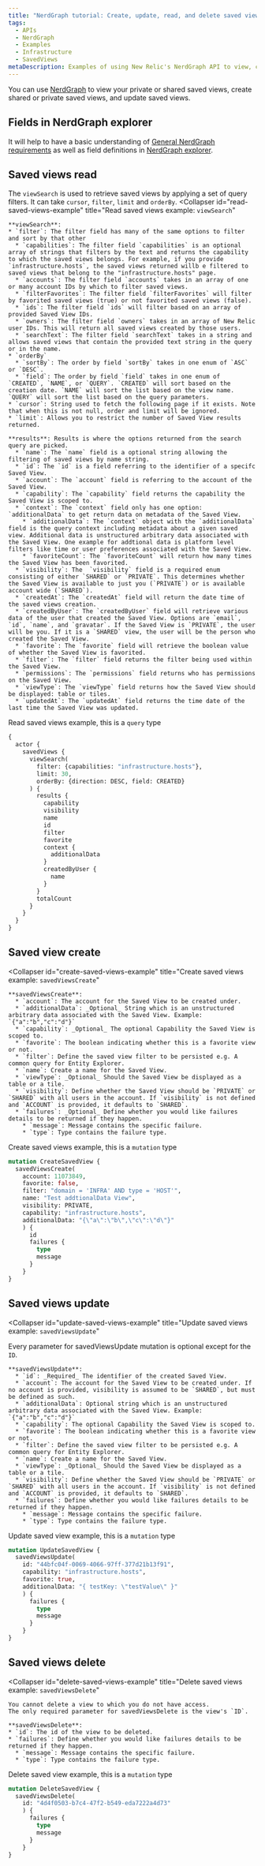 ```yaml
---
title: "NerdGraph tutorial: Create, update, read, and delete saved views"
tags:
  - APIs
  - NerdGraph
  - Examples
  - Infrastructure
  - SavedViews
metaDescription: Examples of using New Relic's NerdGraph API to view, create, and rename saved views.
---
```


You can use [NerdGraph](/docs/apis/nerdgraph/get-started/introduction-new-relic-nerdgraph) to view your private or shared saved views, create shared or private saved views, and update saved views. 


## Fields in NerdGraph explorer

It will help to have a basic understanding of [General NerdGraph requirements](/docs/apis/nerdgraph/get-started/introduction-new-relic-nerdgraph/#authentication) as well as field definitions in [NerdGraph explorer](/docs/apis/nerdgraph/get-started/introduction-new-relic-nerdgraph/#explorer).

## Saved views read

The `viewSearch` is used to retrieve saved views by applying a set of query filters. It can take `cursor`, `filter`, `limit` and `orderBy`.
<CollapserGroup>
  <Collapser
    id="read-saved-views-example"
    title="Read saved views example: `viewSearch`"
  >

    **viewSearch**:
    * `filter`: The filter field has many of the same options to filter and sort by that other 
      * `capabilities`: The filter field `capabilities` is an optional array of strings that filters by the text and returns the capability to which the saved views belongs. For example, if you provide `infrastructure.hosts`, the saved views returned willb e filtered to saved views that belong to the "infrastructure.hosts" page. 
      * `accounts`: The filter field `accounts` takes in an array of one or many account IDs by which to filter saved views.
      * `filterFavorites`: The filter field `filterFavorites` will filter by favorited saved views (true) or not favorited saved views (false).
      * `ids`: The filter field `ids` will filter based on an array of provided Saved View IDs.
      * `owners`: The filter field `owners` takes in an array of New Relic user IDs. This will return all saved views created by those users.
      * `searchText`: The filter field `searchText` takes in a string and allows saved views that contain the provided text string in the query or in the name.
    * `orderBy`
      * `sortBy`: The order by field `sortBy` takes in one enum of `ASC` or `DESC`.
      * `field`: The order by field `field` takes in one enum of `CREATED`, `NAME`, or `QUERY`. `CREATED` will sort based on the creation date. `NAME` will sort the list based on the view name. `QUERY` will sort the list based on the query parameters.
    * `cursor`: String used to fetch the following page if it exists. Note that when this is not null, order and limit will be ignored.
    * `limit`: Allows you to restrict the number of Saved View results returned.

    **results**: Results is where the options returned from the search query are picked.
      * `name`: The `name` field is a optional string allowing the filtering of saved views by name string. 
      * `id`: The `id` is a field referring to the identifier of a specifc Saved View.
      * `account`: The `account` field is referring to the account of the Saved View.
      * `capability`: The `capability` field returns the capability the Saved View is scoped to.
      * `context`: The `context` field only has one option: `additionalData` to get return data on metadata of the Saved View.
        * `additionalData`: The `context` object with the `additionalData` field is the query context including metadata about a given saved view. Additional data is unstructured arbitrary data associated with the Saved View. One example for addtional data is platform level filters like time or user preferences associated with the Saved View.
        * `favoriteCount`: The `favoriteCount` will return how many times the Saved View has been favorited.
      * `visibility`: The  `visibility` field is a required enum consisting of either `SHARED` or `PRIVATE`. This determines whether the Saved View is available to just you (`PRIVATE`) or is available account wide (`SHARED`).
      * `createdAt`: The `createdAt` field will return the date time of the saved views creation.
      * `createdByUser`: The `createdByUser` field will retrieve various data of the user that created the Saved View. Options are `email`, `id`, `name`, and `gravatar`. If the Saved View is `PRIVATE`, the user will be you. If it is a `SHARED` view, the user will be the person who created the Saved View.
      * `favorite`: The `favorite` field will retrieve the boolean value of whether the Saved View is favorited.
      * `filter`: The `filter` field returns the filter being used within the Saved View.
      * `permissions`: The `permissions` field returns who has permissions on the Saved View.
      * `viewType`: The `viewType` field returns how the Saved View should be displayed: table or tiles.
      * `updatedAt`: The `updatedAt` field returns the time date of the last time the Saved View was updated.

  </Collapser>

Read saved views example, this is a `query` type

```graphql
{
  actor {
    savedViews {
      viewSearch(
        filter: {capabilities: "infrastructure.hosts"}, 
        limit: 30, 
        orderBy: {direction: DESC, field: CREATED}
      ) {
        results {
          capability
          visibility
          name
          id
          filter
          favorite
          context {
            additionalData
          }
          createdByUser {
            name
          }
        }
        totalCount
      }
    }
  }
}
```

## Saved view create

  <Collapser
    id="create-saved-views-example"
    title="Create saved views example: `savedViewsCreate`"
  >

    **savedViewsCreate**:
      * `account`: The account for the Saved View to be created under.
      * `additionalData`: _Optional_ String which is an unstructured arbitrary data associated with the Saved View. Example: `{"a":"b","c":"d"}`
      * `capability`: _Optional_ The optional Capability the Saved View is scoped to.
      * `favorite`: The boolean indicating whether this is a favorite view or not.
      * `filter`: Define the saved view filter to be persisted e.g. A common query for Entity Explorer.
      * `name`: Create a name for the Saved View. 
      * `viewType`: _Optional_ Should the Saved View be displayed as a table or a tile.
      * `visibility`: Define whether the Saved View should be `PRIVATE` or `SHARED` with all users in the account. If `visibility` is not defined and `ACCOUNT` is provided, it defaults to `SHARED`.
      * `failures`: _Optional_ Define whether you would like failures details to be returned if they happen.
        * `message`: Message contains the specific failure.
        * `type`: Type contains the failure type.

  </Collapser>

Create saved views example, this is a `mutation` type

```graphql
mutation CreateSavedView {
  savedViewsCreate(
    account: 11073849,
    favorite: false,
    filter: "domain = 'INFRA' AND type = 'HOST'",
    name: "Test addtionalData View",
    visibility: PRIVATE,
    capability: "infrastructure.hosts",
    additionalData: "{\"a\":\"b\",\"c\":\"d\"}"
    ) {
      id
      failures {
        type
        message
      }
    }
}
```

## Saved views update

  <Collapser
    id="update-saved-views-example"
    title="Update saved views example: `savedViewsUpdate`"
  >

  Every parameter for savedViewsUpdate mutation is optional except for the `ID`.

    **savedViewsUpdate**:
      * `id`: _Required_ The identifier of the created Saved View.
      * `account`: The account for the Saved View to be created under. If no account is provided, visibility is assumed to be `SHARED`, but must be defined as such.
      * `additionalData`: Optional string which is an unstructured arbitrary data associated with the Saved View. Example: `{"a":"b","c":"d"}`
      * `capability`: The optional Capability the Saved View is scoped to.
      * `favorite`: The boolean indicating whether this is a favorite view or not.
      * `filter`: Define the saved view filter to be persisted e.g. A common query for Entity Explorer.
      * `name`: Create a name for the Saved View. 
      * `viewType`: _Optional_ Should the Saved View be displayed as a table or a tile.
      * `visibility`: Define whether the Saved View should be `PRIVATE` or `SHARED` with all users in the account. If `visibility` is not defined and `ACCOUNT` is provided, it defaults to `SHARED`.
      * `failures`: Define whether you would like failures details to be returned if they happen.
        * `message`: Message contains the specific failure.
        * `type`: Type contains the failure type.

  </Collapser>

Update saved view example, this is a `mutation` type

```graphql
mutation UpdateSavedView {
  savedViewsUpdate(
    id: "44bfc04f-0069-4066-97ff-377d21b13f91",
    capability: "infrastructure.hosts",
    favorite: true,
    additionalData: "{ testKey: \"testValue\" }"
    ) {
      failures {
        type
        message
      }
    }
}
```

## Saved views delete

  <Collapser
    id="delete-saved-views-example"
    title="Delete saved views example: `savedViewsDelete`"
  >

    You cannot delete a view to which you do not have access. 
    The only required parameter for savedViewsDelete is the view's `ID`.

    **savedViewsDelete**:
    * `id`: The id of the view to be deleted.
    * `failures`: Define whether you would like failures details to be returned if they happen.
      * `message`: Message contains the specific failure.
      * `type`: Type contains the failure type.

  </Collapser>  

Delete saved view example, this is a `mutation` type

```graphql
mutation DeleteSavedView {
  savedViewsDelete(
    id: "4d4f0503-b7c4-47f2-b549-eda7222a4d73"
    ) {
      failures {
        type
        message
      }
    }
}
```
</CollapserGroup>